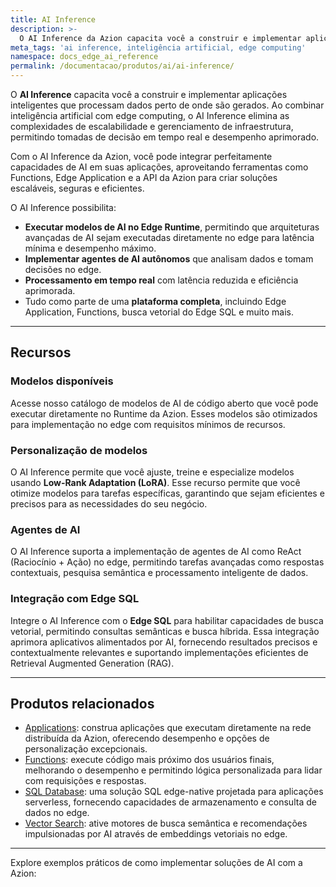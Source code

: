 ```yaml
---
title: AI Inference
description: >-
  O AI Inference da Azion capacita você a construir e implementar aplicações inteligentes que processam dados perto de onde são gerados.
meta_tags: 'ai inference, inteligência artificial, edge computing'
namespace: docs_edge_ai_reference
permalink: /documentacao/produtos/ai/ai-inference/
---
```



O **AI Inference** capacita você a construir e implementar aplicações inteligentes que processam dados perto de onde são gerados. Ao combinar inteligência artificial com edge computing, o AI Inference elimina as complexidades de escalabilidade e gerenciamento de infraestrutura, permitindo tomadas de decisão em tempo real e desempenho aprimorado.

Com o AI Inference da Azion, você pode integrar perfeitamente capacidades de AI em suas aplicações, aproveitando ferramentas como Functions, Edge Application e a API da Azion para criar soluções escaláveis, seguras e eficientes.

O AI Inference possibilita:

- **Executar modelos de AI no Edge Runtime**, permitindo que arquiteturas avançadas de AI sejam executadas diretamente no edge para latência mínima e desempenho máximo.
- **Implementar agentes de AI autônomos** que analisam dados e tomam decisões no edge.
- **Processamento em tempo real** com latência reduzida e eficiência aprimorada.
- Tudo como parte de uma **plataforma completa**, incluindo Edge Application, Functions, busca vetorial do Edge SQL e muito mais.

---

## Recursos

### Modelos disponíveis

Acesse nosso catálogo de modelos de AI de código aberto que você pode executar diretamente no Runtime da Azion. Esses modelos são otimizados para implementação no edge com requisitos mínimos de recursos.

<LinkButton link="/pt-br/documentacao/produtos/ai/ai-inference/modelos/" label="Ver modelos disponíveis" severity="secondary" />

### Personalização de modelos

O AI Inference permite que você ajuste, treine e especialize modelos usando **Low-Rank Adaptation (LoRA)**. Esse recurso permite que você otimize modelos para tarefas específicas, garantindo que sejam eficientes e precisos para as necessidades do seu negócio.

### Agentes de AI

O AI Inference suporta a implementação de agentes de AI como ReAct (Raciocínio + Ação) no edge, permitindo tarefas avançadas como respostas contextuais, pesquisa semântica e processamento inteligente de dados.

### Integração com Edge SQL

Integre o AI Inference com o **Edge SQL** para habilitar capacidades de busca vetorial, permitindo consultas semânticas e busca híbrida. Essa integração aprimora aplicativos alimentados por AI, fornecendo resultados precisos e contextualmente relevantes e suportando implementações eficientes de Retrieval Augmented Generation (RAG).

---

## Produtos relacionados

- [Applications](/pt-br/documentacao/produtos/build/edge-application/): construa aplicações que executam diretamente na rede distribuída da Azion, oferecendo desempenho e opções de personalização excepcionais.
- [Functions](/pt-br/documentacao/produtos/build/edge-application/edge-functions/): execute código mais próximo dos usuários finais, melhorando o desempenho e permitindo lógica personalizada para lidar com requisições e respostas.
- [SQL Database](/pt-br/documentacao/produtos/store/edge-sql/): uma solução SQL edge-native projetada para aplicações serverless, fornecendo capacidades de armazenamento e consulta de dados no edge.
- [Vector Search](/pt-br/documentacao/produtos/store/edge-sql/vector-search/): ative motores de busca semântica e recomendações impulsionadas por AI através de embeddings vetoriais no edge.

---

Explore exemplos práticos de como implementar soluções de AI com a Azion:

<LinkButton link="/pt-br/documentacao/arquiteturas/inteligencia-artificial/agente-ai-assistente-copilot/" label="Ir para a arquitetura de Assistente Copilot" severity="secondary" />
<LinkButton link="/pt-br/documentacao/produtos/guias/langgraph-ai-agent-boilerplate/" label="Ir para o guia do template LangGraph AI Agent" severity="secondary" />
